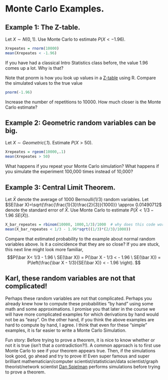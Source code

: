 # Monte Carlo Examples.


## Example 1:  The Z-table.

Let $X \sim N(0,1)$.  Use Monte Carlo to estimate $P(X< -1.96)$. 

```r
Xrepeates = rnorm(10000)
mean(Xrepeates < -1.96)
```

If you have had a classical Intro Statistics class before, the value 1.96 comes up a lot.  Why is that?   

Note that pnorm is how you look up values in a [Z-table](figures/ztable.jpg) using R.  Compare the simulated values to the true value

```r
pnorm(-1.96)
```

Increase the number of repetitions to 10000. How much closer is the Monte Carlo estimate?



## Example 2: Geometric random variables can be big.  

Let $X \sim Geometric(.1)$.  Estimate $P(X>50)$.  

```r
Xrepeates = rgeom(10000,.1)
mean(Xrepeates > 50)
```

What happens if you repeat your Monte Carlo simulation?  What happens if you simulate the experiment 100,000 times instead of 10,000? 


## Example 3:  Central Limit Theorem.

Let $\bar X$ denote the average of 1000 Bernoulli(1/3) random variables.  Let $SE(\bar X)=\sqrt{\frac{\frac{1}{3}\frac{2}{3}}{1000}} \approx  0.01490712$ denote the standard error of $\bar X$.  Use Monte Carlo to estimate $P(\bar X< 1/3 - 1.96 \ SE(\bar X))$. 

```r
X_bar_repeates = rbinom(10000, 1000,1/3)/1000  # why does this code work?
mean(X_bar_repeates < 1/3 - 1.96*sqrt((1/3)*(2/3)/1000))
```

Compare that estimated probability to the example about normal random variables above.  Is it a coincidence that they are so close? If you are stuck, this next line might look more familiar,
$$P(\bar X< 1/3 - 1.96 \ SE(\bar X)) = 
P(\bar X - 1/3 <  - 1.96 \ SE(\bar X)) 
= P\left(\frac{\bar X - 1/3}{SE(\bar X)} <  - 1.96 \right).
 $$

## Karl, these random variables are not that complicated!

Perhaps these random variables are not that complicated.  Perhaps you already knew how to compute these probabilities "by hand" using some math and some approximations.  I promise you that later in the course we will have more complicated examples for which derivations by hand would not be as "easy".  On the other hand, if you think the above examples are hard to compute by hand, I agree.  I think that even for these "simple" examples, it is far easier to write a Monte Carlo Simulation. 

Fun story:  Before trying to prove a theorem, it is nice to know whether or not it is true (isn't that a contradiction?!). A common approach is to first use Monte Carlo to see if your theorem appears true.  Then, if the simulations look good, go ahead and try to prove it! Even super famous and super brilliant mathematician/computer scientist/statistician/data scientist/graph theorist/network scientist [Dan Spielman](http://www.cs.yale.edu/homes/spielman/) performs simulations before trying to prove a theorem. 
